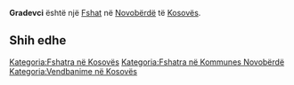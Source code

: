 {{Fshat në Kosovës
 | Emri                = Gradevci
| srp_N_name = Gradevci
| srp_N_FULL_NAME_RO = Gradevci
| srp_N_FULL_NAME_ND_RO = Gradevci
| srp_N_SORT_NAME_RG = GRADEVCI
| srp_N_FULL_NAME_RG = Gradevci
| srp_N_FULL_NAME_ND_RG = Gradevci
| std_V_name = Gradevtsi
| std_V_FULL_NAME_RO = Gradevtsi
| std_V_FULL_NAME_ND_RO = Gradevtsi
| std_V_SORT_NAME_RG = GRADEVTSI
| std_V_FULL_NAME_RG = Gradevtsi
| std_V_FULL_NAME_ND_RG = Gradevtsi

 | Emri (Rasa dhanore) = 
 | Figura              = 
 | Shteti              = Kosovo
 | Komuna              = Novobërdë
 | Kodi postar         = 
 | Sipërfaqja          = 

 | Popullsia           = 

 | Regj. i popullsisë  = 
 | Dend. e popullsisë  = 
 | Faqja zyrtare       = 
 <!--- Koordinatat ----> 
 | Gjerësia            = 42.827222
 | Gjatësia            = 20.814722
 | Lartësia            = 
}}
'''Gradevci''' është një [[Fshat]] në [[Novobërdë]] të [[Kosovës]].

<!-- == Gjeografia == -->
<!-- == Historia == -->
<!-- == Demografia == -->
== Shih edhe ==
{{Komuna Novobërdë}}
{{Kosovo-Administrata-Cung}}

[[Kategoria:Fshatra në Kosovës]]
[[Kategoria:Fshatra në Kommunes Novobërdë]]
[[Kategoria:Vendbanime në Kosovës]]